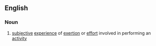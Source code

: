 ==English==
===Noun===
{{en-noun|-}}
# {{context|psychology}} [[subjective]] [[experience]] of [[exertion]] or [[effort]] involved in performing an [[activity]]